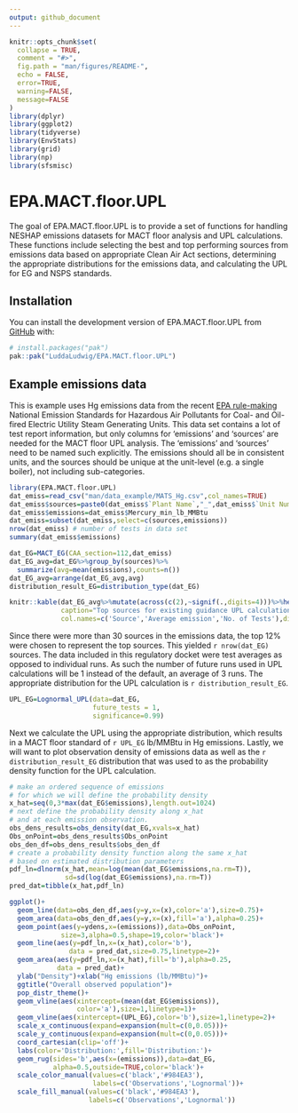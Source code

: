 ```yaml
---
output: github_document
---
```


<!-- README.md is generated from README.Rmd. Please edit that file -->

```r
knitr::opts_chunk$set(
  collapse = TRUE,
  comment = "#>",
  fig.path = "man/figures/README-",
  echo = FALSE,
  error=TRUE,
  warning=FALSE,
  message=FALSE
)
library(dplyr)
library(ggplot2)
library(tidyverse)
library(EnvStats)
library(grid)
library(np)
library(sfsmisc)
```

# EPA.MACT.floor.UPL

<!-- badges: start -->
<!-- badges: end -->

The goal of EPA.MACT.floor.UPL is to provide a set of functions for handling NESHAP emissions datasets for MACT floor analysis and UPL calculations. These functions include selecting the best and top performing sources from emissions data based on appropriate Clean Air Act sections, determining the appropriate distributions for the emissions data, and calculating the UPL for EG and NSPS standards.

## Installation

You can install the development version of EPA.MACT.floor.UPL from [GitHub](https://github.com/LuddaLudwig/EPA.MACT.floor.UPL) with: 

``` r
# install.packages("pak")
pak::pak("LuddaLudwig/EPA.MACT.floor.UPL")
```

## Example emissions data

This is example uses Hg emissions data from the recent [EPA rule-making](https://www.regulations.gov/document/EPA-HQ-OAR-2009-0234-20132) National Emission Standards for Hazardous Air Pollutants for Coal- and Oil-fired Electric Utility Steam Generating Units. This data set contains a lot of test report information, but only columns for 'emissions' and 'sources' are needed for the MACT floor UPL analysis. The 'emissions' and 'sources' need to be named such explicitly. The emissions should all be in consistent units, and the sources should be unique at the unit-level (e.g. a single boiler), not including sub-categories. 

```r
library(EPA.MACT.floor.UPL)
dat_emiss=read_csv("man/data_example/MATS_Hg.csv",col_names=TRUE)
dat_emiss$sources=paste0(dat_emiss$`Plant Name`,"_",dat_emiss$`Unit Number`,"_",dat_emiss$boiler_id)
dat_emiss$emissions=dat_emiss$Mercury_min_lb_MMBtu
dat_emiss=subset(dat_emiss,select=c(sources,emissions))
nrow(dat_emiss) # number of tests in data set
summary(dat_emiss$emissions)

dat_EG=MACT_EG(CAA_section=112,dat_emiss)
dat_EG_avg=dat_EG%>%group_by(sources)%>%
  summarize(avg=mean(emissions),counts=n())
dat_EG_avg=arrange(dat_EG_avg,avg)
distribution_result_EG=distribution_type(dat_EG)

```
```r
knitr::kable(dat_EG_avg%>%mutate(across(c(2),~signif(.,digits=4)))%>%head(),
             caption="Top sources for existing guidance UPL calculation",
             col.names=c('Source','Average emission','No. of Tests'),digits=12)
```
Since there were more than 30 sources in the emissions data, the top 12% were chosen to represent the top sources. This yielded `r nrow(dat_EG)` sources. The data included in this regulatory docket were test averages as opposed to individual runs. As such the number of future runs used in UPL calculations will be 1 instead of the default, an average of 3 runs. The appropriate distribution for the UPL calculation is `r distribution_result_EG`.
```r
UPL_EG=Lognormal_UPL(data=dat_EG,
                     future_tests = 1,
                     significance=0.99)
```
Next we calculate the UPL using the appropriate distribution, which results in a MACT floor standard of `r UPL_EG` lb/MMBtu in Hg emissions. Lastly, we will want to plot observation density of emissions data as well as the `r distribution_result_EG` distribution that was used to as the probability density function for the UPL calculation. 
```r
# make an ordered sequence of emissions 
# for which we will define the probability density
x_hat=seq(0,3*max(dat_EG$emissions),length.out=1024)
# next define the probability density along x_hat
# and at each emission observation.
obs_dens_results=obs_density(dat_EG,xvals=x_hat)
Obs_onPoint=obs_dens_results$Obs_onPoint
obs_den_df=obs_dens_results$obs_den_df
# create a probability density function along the same x_hat
# based on estimated distribution parameters
pdf_ln=dlnorm(x_hat,mean=log(mean(dat_EG$emissions,na.rm=T)),
              sd=sd(log(dat_EG$emissions),na.rm=T))
pred_dat=tibble(x_hat,pdf_ln)
```
```r
ggplot()+
  geom_line(data=obs_den_df,aes(y=y,x=(x),color='a'),size=0.75)+
  geom_area(data=obs_den_df,aes(y=y,x=(x),fill='a'),alpha=0.25)+
  geom_point(aes(y=ydens,x=(emissions)),data=Obs_onPoint,
             size=3,alpha=0.5,shape=19,color='black')+
  geom_line(aes(y=pdf_ln,x=(x_hat),color='b'),
               data = pred_dat,size=0.75,linetype=2)+
  geom_area(aes(y=pdf_ln,x=(x_hat),fill='b'),alpha=0.25,
            data = pred_dat)+
  ylab("Density")+xlab("Hg emissions (lb/MMBtu)")+
  ggtitle("Overall observed population")+
  pop_distr_theme()+
  geom_vline(aes(xintercept=(mean(dat_EG$emissions)),
                 color='a'),size=1,linetype=1)+
  geom_vline(aes(xintercept=(UPL_EG),color='b'),size=1,linetype=2)+
  scale_x_continuous(expand=expansion(mult=c(0,0.05)))+
  scale_y_continuous(expand=expansion(mult=c(0,0.05)))+
  coord_cartesian(clip='off')+
  labs(color='Distribution:',fill='Distribution:')+
  geom_rug(sides='b',aes(x=(emissions)),data=dat_EG,
           alpha=0.5,outside=TRUE,color='black')+
  scale_color_manual(values=c('black','#984EA3'),
                     labels=c('Observations','Lognormal'))+
  scale_fill_manual(values=c('black','#984EA3'),
                    labels=c('Observations','Lognormal'))

```


